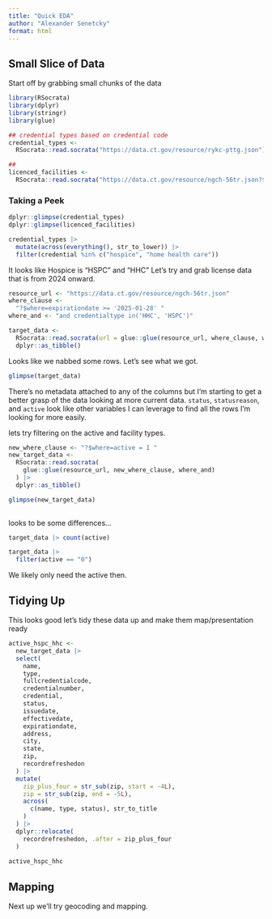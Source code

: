 ```yaml
---
title: "Quick EDA"
author: "Alexander Senetcky"
format: html
---
```


## Small Slice of Data

Start off by grabbing small chunks of the data

```r
library(RSocrata)
library(dplyr)
library(stringr)
library(glue)
```

```r
## credential types based on credential code
credential_types <- 
  RSocrata::read.socrata("https://data.ct.gov/resource/rykc-pttg.json")

## 
licenced_facilities <- 
  RSocrata::read.socrata("https://data.ct.gov/resource/ngch-56tr.json?$limit=10")

```

### Taking a Peek

```r
dplyr::glimpse(credential_types)
dplyr::glimpse(licenced_facilities)

```

```r
credential_types |> 
  mutate(across(everything(), str_to_lower)) |> 
  filter(credential %in% c("hospice", "home health care"))
```


It looks like Hospice is "HSPC" and "HHC"
Let's try and grab license data that is from 2024 onward.

```r
resource_url <- "https://data.ct.gov/resource/ngch-56tr.json"
where_clause <- 
  "?$where=expirationdate >= '2025-01-28' "
where_and <- "and credentialtype in('HHC', 'HSPC')"

target_data <- 
  RSocrata::read.socrata(url = glue::glue(resource_url, where_clause, where_and)) |> 
  dplyr::as_tibble()

```

Looks like we nabbed some rows. Let's see what we got.

```r
glimpse(target_data)
```

There's no metadata attached to any of the columns but I'm starting to get
a better grasp of the data looking at more current data. `status`, 
`statusreason`, and `active` look like other variables I can leverage to find
all the rows I'm looking for more easily.


lets try filtering on the active and facility types.

```r

new_where_clause <- "?$where=active = 1 " 
new_target_data <- 
  RSocrata::read.socrata(
    glue::glue(resource_url, new_where_clause, where_and)
  ) |> 
  dplyr::as_tibble()

glimpse(new_target_data)
  
```

looks to be some differences...

```r

target_data |> count(active)

target_data |> 
  filter(active == "0")
```

We likely only need the active then.

## Tidying Up

This looks good let's tidy these data up and make them map/presentation ready

```r

active_hspc_hhc <- 
  new_target_data |> 
  select(
    name,
    type,
    fullcredentialcode,
    credentialnumber,
    credential,
    status,
    issuedate,
    effectivedate,
    expirationdate,
    address,
    city,
    state,
    zip,
    recordrefreshedon
  ) |> 
  mutate(
    zip_plus_four = str_sub(zip, start = -4L),
    zip = str_sub(zip, end = -5L),
    across(
      c(name, type, status), str_to_title
    )
  ) |> 
  dplyr::relocate(
    recordrefreshedon, .after = zip_plus_four
  )
  
active_hspc_hhc
```

## Mapping

Next up we'll try geocoding and mapping.